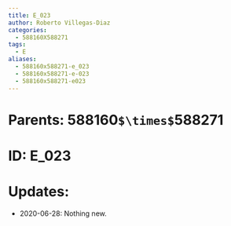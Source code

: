 ```yaml
---
title: E_023
author: Roberto Villegas-Diaz
categories:
  - 588160X588271
tags:
  - E
aliases:
  - 588160x588271-e_023
  - 588160x588271-e-023
  - 588160x588271-e023
---
```


# **Parents**: 588160`$\times$`588271
# **ID**: E_023
# **Updates**: 
 - 2020-06-28: Nothing new.
